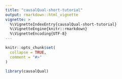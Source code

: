 ```yaml
---
title: "causalQual-short-tutorial"
output: rmarkdown::html_vignette
vignette: >
  %\VignetteIndexEntry{causalQual-short-tutorial}
  %\VignetteEngine{knitr::rmarkdown}
  %\VignetteEncoding{UTF-8}
---
```


```r
knitr::opts_chunk$set(
  collapse = TRUE,
  comment = "#>"
)
```

```r
library(causalQual)
```
